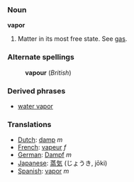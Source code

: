 === Noun ===
'''vapor'''

# Matter in its most free state. See [[gas]].

===Alternate spellings===
:'''vapour''' (''British'')

=== Derived phrases ===
*[[water vapor]]

===Translations===
*[[Dutch]]: [[damp]] ''m''
*[[French]]: [[vapeur]] ''f''
*[[German]]: [[Dampf]] ''m''
*[[Japanese]]: [[蒸気]] (じょうき, jōki)
*[[Spanish]]: [[vapor]] ''m''